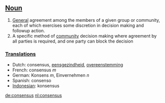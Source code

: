 ==[[Noun]]==

# [[General]] agreement among the members of a given group or community, each of which exercises some discretion in decision making and followup action.
# A specific method of [[community]] decision making where agreement by all parties is required, and one party can block the decision


===[[Translation]]s===
*Dutch: consensus, [[eensgezindheid]], [[overeenstemming]]
*French: consensus ''m''
*German: Konsens ''m'', Einvernehmen ''n''
*Spanish: consenso
*[[Indonesian]]: konsensus

[[de:consensus]]
[[nl:consensus]]